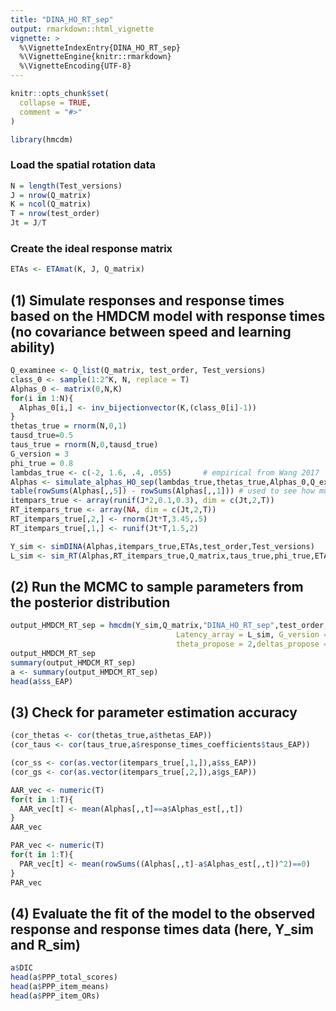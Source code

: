 ```yaml
---
title: "DINA_HO_RT_sep"
output: rmarkdown::html_vignette
vignette: >
  %\VignetteIndexEntry{DINA_HO_RT_sep}
  %\VignetteEngine{knitr::rmarkdown}
  %\VignetteEncoding{UTF-8}
---
```


```r
knitr::opts_chunk$set(
  collapse = TRUE,
  comment = "#>"
)
```

```r
library(hmcdm)
```

### Load the spatial rotation data

```r
N = length(Test_versions)
J = nrow(Q_matrix)
K = ncol(Q_matrix)
T = nrow(test_order)
Jt = J/T
```

### Create the ideal response matrix

```r
ETAs <- ETAmat(K, J, Q_matrix)
```


## (1) Simulate responses and response times based on the HMDCM model with response times (no covariance between speed and learning ability)

```r
Q_examinee <- Q_list(Q_matrix, test_order, Test_versions)
class_0 <- sample(1:2^K, N, replace = T)
Alphas_0 <- matrix(0,N,K)
for(i in 1:N){
  Alphas_0[i,] <- inv_bijectionvector(K,(class_0[i]-1))
}
thetas_true = rnorm(N,0,1)
tausd_true=0.5
taus_true = rnorm(N,0,tausd_true)
G_version = 3
phi_true = 0.8
lambdas_true <- c(-2, 1.6, .4, .055)       # empirical from Wang 2017
Alphas <- simulate_alphas_HO_sep(lambdas_true,thetas_true,Alphas_0,Q_examinee,T,Jt)
table(rowSums(Alphas[,,5]) - rowSums(Alphas[,,1])) # used to see how much transition has taken place
itempars_true <- array(runif(J*2,0.1,0.3), dim = c(Jt,2,T))
RT_itempars_true <- array(NA, dim = c(Jt,2,T))
RT_itempars_true[,2,] <- rnorm(Jt*T,3.45,.5)
RT_itempars_true[,1,] <- runif(Jt*T,1.5,2)

Y_sim <- simDINA(Alphas,itempars_true,ETAs,test_order,Test_versions)
L_sim <- sim_RT(Alphas,RT_itempars_true,Q_matrix,taus_true,phi_true,ETAs,G_version,test_order,Test_versions)
```


## (2) Run the MCMC to sample parameters from the posterior distribution

```r
output_HMDCM_RT_sep = hmcdm(Y_sim,Q_matrix,"DINA_HO_RT_sep",test_order,Test_versions,100,30,
                                     Latency_array = L_sim, G_version = G_version,
                                     theta_propose = 2,deltas_propose = c(.45,.35,.25,.06))
output_HMDCM_RT_sep
summary(output_HMDCM_RT_sep)
a <- summary(output_HMDCM_RT_sep)
head(a$ss_EAP)
```



## (3) Check for parameter estimation accuracy

```r
(cor_thetas <- cor(thetas_true,a$thetas_EAP))
(cor_taus <- cor(taus_true,a$response_times_coefficients$taus_EAP))

(cor_ss <- cor(as.vector(itempars_true[,1,]),a$ss_EAP))
(cor_gs <- cor(as.vector(itempars_true[,2,]),a$gs_EAP))

AAR_vec <- numeric(T)
for(t in 1:T){
  AAR_vec[t] <- mean(Alphas[,,t]==a$Alphas_est[,,t])
}
AAR_vec

PAR_vec <- numeric(T)
for(t in 1:T){
  PAR_vec[t] <- mean(rowSums((Alphas[,,t]-a$Alphas_est[,,t])^2)==0)
}
PAR_vec
```


## (4) Evaluate the fit of the model to the observed response and response times data (here, Y_sim and R_sim)

```r
a$DIC
head(a$PPP_total_scores)
head(a$PPP_item_means)
head(a$PPP_item_ORs)
```

